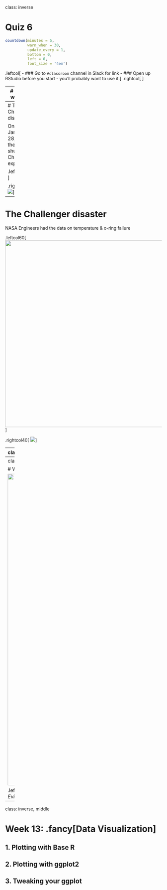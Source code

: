 
class: inverse

# Quiz 6

```r
countdown(minutes = 5,
          warn_when = 30,
          update_every = 1,
          bottom = 0,
          left = 0,
          font_size = '4em')
```

.leftcol[
- ### Go to `#classroom` channel in Slack for link
- ### Open up RStudio before you start - you'll probably want to use it.
]
.rightcol[
<center>
<img src="images/quiz_doge.png" width="400">
</center>
]

---
# Before we start

Make sure you have the "tidyverse" installed and loaded, and import these two data frames
```r
library(tidyverse)
library(here)

birds <- read_csv(here('data', 'wildlife_impacts.csv'))
bears <- read_csv(here('data', 'bear_killings.csv'))
```

(this is at the top of the notes.R file)

---
# The Challenger disaster

On January 28, 1986 the space shuttle Challenger exploded

.leftcol[
<img src="images/challenger_crew.jpg">
]

.rightcol[
<img src="images/explosion.jpg">
]

---
# The Challenger disaster

NASA Engineers had the data on temperature & o-ring failure

.leftcol60[
<img src="images/oring_data.png" width=600>
]

.rightcol40[
<img src="images/orings.png">
]

---
class: center

## What NASA was shown

.leftcol60[
<img src="images/rockets_chart.png" width=600>
]
.rightcol40[.left[
<br><br><br><br><br><br><br><br>
Tufte, Edward R. (1997) _Visual Explanations: Images and Quantities, Evidence and Narrative_, Graphics Press, Cheshire, Connecticut.]]

---
class: center

# What NASA _should_ have been shown

<img src="images/tufte_plot.png" width=1000>

.left[Tufte, Edward R. (1997) _Visual Explanations: Images and Quantities,<br> Evidence and Narrative_, Graphics Press, Cheshire, Connecticut.]

---
class: inverse, middle

# Week 13: .fancy[Data Visualization]

## 1. Plotting with Base R
## 2. Plotting with **ggplot2**
## 3. Tweaking your ggplot
